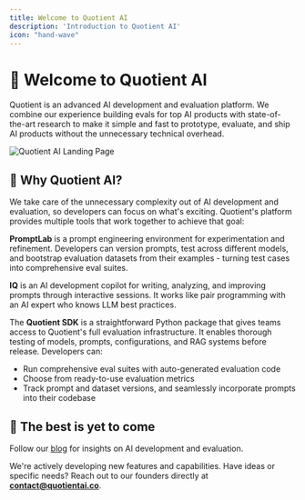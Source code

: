 ```yaml
---
title: Welcome to Quotient AI
description: 'Introduction to Quotient AI'
icon: "hand-wave"
---
```


# 👋 Welcome to Quotient AI

Quotient is an advanced AI development and evaluation platform. We combine our experience building evals for top AI products with state-of-the-art research to make it simple and fast to prototype, evaluate, and ship AI products without the unnecessary technical overhead.

<Image src="../assets/general/quotient-app-landing-page.png" alt="Quotient AI Landing Page" />

## :brain: Why Quotient AI?

We take care of the unnecessary complexity out of AI development and evaluation, so developers can focus on what's exciting. Quotient's platform provides multiple tools that work together to achieve that goal:

**PromptLab** is a prompt engineering environment for experimentation and refinement. Developers can version prompts, test across different models, and bootstrap evaluation datasets from their examples - turning test cases into comprehensive eval suites.

**IQ** is an AI development copilot for writing, analyzing, and improving prompts through interactive sessions. It works like pair programming with an AI expert who knows LLM best practices.

The **Quotient SDK** is a straightforward Python package that gives teams access to Quotient's full evaluation infrastructure. It enables thorough testing of models, prompts, configurations, and RAG systems before release. Developers can:

- Run comprehensive eval suites with auto-generated evaluation code
- Choose from ready-to-use evaluation metrics
- Track prompt and dataset versions, and seamlessly incorporate prompts into their codebase

## :rocket: The best is yet to come

Follow our [blog](https://www.quotientai.co/blog-index) for insights on AI development and evaluation.

We're actively developing new features and capabilities. Have ideas or specific needs? Reach out to our founders directly at **[contact@quotientai.co](mailto:contact@quotientai.co)**.